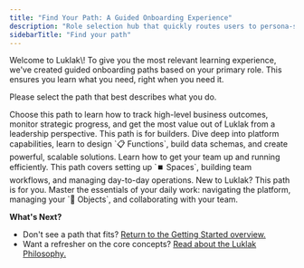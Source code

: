 ```yaml
---
title: "Find Your Path: A Guided Onboarding Experience"
description: "Role selection hub that quickly routes users to persona-specific onboarding based on their primary job function."
sidebarTitle: "Find your path"
---
```


<Tip>
  Welcome to Luklak\! To give you the most relevant learning experience, we've created guided onboarding paths based on your primary role. This ensures you learn what you need, right when you need it.
</Tip>

Please select the path that best describes what you do.

<CardGroup cols={4}>
  <Card title="I am a Leader or Executive" icon="briefcase" href="/role-based-onboarding/leader-onboarding" img="/images/CEO.png">
    Choose this path to learn how to track high-level business outcomes, monitor strategic progress, and get the most value out of Luklak from a leadership perspective.
  </Card>
  <Card title="I am an Architect or Consultant" icon="map-location" iconType="duotone" href="/role-based-onboarding/architect-onboarding" img="/images/Solution-engineer.png">
    This path is for builders. Dive deep into platform capabilities, learn to design `📋 Functions`, build data schemas, and create powerful, scalable solutions.
  </Card>
  <Card title="I am a Team Manager" icon="telescope" iconType="duotone" href="/role-based-onboarding/manager-onboarding" img="/images/Teamlead.png">
    Learn how to get your team up and running efficiently. This path covers setting up `⏹️ Spaces`, building team workflows, and managing day-to-day operations.
  </Card>
  <Card title="I am a Team Member" icon="calendar-lines-pen" iconType="duotone" href="/role-based-onboarding/user-onboarding" img="/images/enduser.png">
    New to Luklak? This path is for you. Master the essentials of your daily work: navigating the platform, managing your `🧊 Objects`, and collaborating with your team.
  </Card>
</CardGroup>

**What's Next?**

- Don't see a path that fits? [Return to the Getting Started overview.](/en/01-getting-started)
- Want a refresher on the core concepts? [Read about the Luklak Philosophy.](/en/01-getting-started/about-luklak/philosophy)